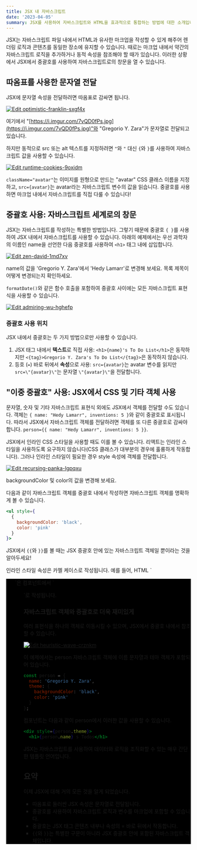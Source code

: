 ```yaml
---
title: JSX 내 자바스크립트
date: '2023-04-05'
summary: JSX를 사용하여 자바스크립트와 HTML을 효과적으로 통합하는 방법에 대한 소개입니다.
---
```

<TOCInline toc={props.toc} asDisclosure />


JSX는 자바스크립트 파일 내에서 HTML과 유사한 마크업을 작성할 수 있게 해주어 렌더링 로직과 콘텐츠를 동일한 장소에 유지할 수 있습니다. 때로는 마크업 내에서 약간의 자바스크립트 로직을 추가하거나 동적 속성을 참조해야 할 때가 있습니다. 이러한 상황에서 JSX에서 중괄호를 사용하여 자바스크립트로의 창문을 열 수 있습니다.

## 따옴표를 사용한 문자열 전달

JSX에 문자열 속성을 전달하려면 따옴표로 감싸면 됩니다.

[![Edit optimistic-franklin-sxgf4x](https://codesandbox.io/static/img/play-codesandbox.svg)](https://codesandbox.io/s/optimistic-franklin-sxgf4x?autoresize=1&fontsize=14&hidenavigation=1&theme=dark)



여기에서 "[https://i.imgur.com/7vQD0fPs.jpg](https://i.imgur.com/7vQD0fPs.jpg)"와 "Gregorio Y. Zara"가 문자열로 전달되고 있습니다.

하지만 동적으로 src 또는 alt 텍스트를 지정하려면 `"`와 `"` 대신 `{`와 `}`를 사용하여 자바스크립트 값을 사용할 수 있습니다.

[![Edit runtime-cookies-9oxidm](https://codesandbox.io/static/img/play-codesandbox.svg)](https://codesandbox.io/s/runtime-cookies-9oxidm?autoresize=1&fontsize=14&hidenavigation=1&theme=dark)



`className="avatar"`는 이미지를 원형으로 만드는 "avatar" CSS 클래스 이름을 지정하고, `src={avatar}`는 avatar라는 자바스크립트 변수의 값을 읽습니다. 중괄호를 사용하면 마크업 내에서 자바스크립트를 직접 다룰 수 있습니다!

## 중괄호 사용: 자바스크립트 세계로의 창문

JSX는 자바스크립트를 작성하는 특별한 방법입니다. 그렇기 때문에 중괄호 `{ }`를 사용하여 JSX 내에서 자바스크립트를 사용할 수 있습니다. 아래의 예제에서는 우선 과학자의 이름인 name을 선언한 다음 중괄호를 사용하여 `<h1>` 태그 내에 삽입합니다.

[![Edit zen-david-1md7xv](https://codesandbox.io/static/img/play-codesandbox.svg)](https://codesandbox.io/s/zen-david-1md7xv?autoresize=1&fontsize=14&hidenavigation=1&theme=dark)



name의 값을 'Gregorio Y. Zara'에서 'Hedy Lamarr'로 변경해 보세요. 목록 제목이 어떻게 변경되는지 확인하세요.  

`formatDate()`와 같은 함수 호출을 포함하여 중괄호 사이에는 모든 자바스크립트 표현식을 사용할 수 있습니다.

[![Edit admiring-wu-hghefp](https://codesandbox.io/static/img/play-codesandbox.svg)](https://codesandbox.io/s/admiring-wu-hghefp?autoresize=1&fontsize=14&hidenavigation=1&theme=dark)

  
### 중괄호 사용 위치

JSX 내에서 중괄호는 두 가지 방법으로만 사용할 수 있습니다.

1. JSX 태그 내에서 **텍스트**로 직접 사용: `<h1>{name}'s To Do List</h1>`은 동작하지만 `<{tag}>Gregorio Y. Zara's To Do List</{tag}>`은 동작하지 않습니다.
2. 등호 (`=`) 바로 뒤에서 **속성**으로 사용: `src={avatar}`는 avatar 변수를 읽지만 `src=\"{avatar}\"`는 문자열 `\"{avatar}\"`을 전달합니다.


## "이중 중괄호" 사용: JSX에서 CSS 및 기타 객체 사용

문자열, 숫자 및 기타 자바스크립트 표현식 외에도 JSX에서 객체를 전달할 수도 있습니다. 객체는 `{ name: "Hedy Lamarr", inventions: 5 }`와 같이 중괄호로 표시됩니다. 따라서 JSX에서 자바스크립트 객체를 전달하려면 객체를 또 다른 중괄호로 감싸야 합니다. `person={{ name: "Hedy Lamarr", inventions: 5 }}`.

JSX에서 인라인 CSS 스타일을 사용할 때도 이를 볼 수 있습니다. 리액트는 인라인 스타일을 사용하도록 요구하지 않습니다(CSS 클래스가 대부분의 경우에 훌륭하게 작동합니다). 그러나 인라인 스타일이 필요한 경우 style 속성에 객체를 전달합니다.

[![Edit recursing-panka-lgpqxu](https://codesandbox.io/static/img/play-codesandbox.svg)](https://codesandbox.io/s/recursing-panka-lgpqxu?autoresize=1&fontsize=14&hidenavigation=1&theme=dark)



backgroundColor 및 color의 값을 변경해 보세요.

다음과 같이 자바스크립트 객체를 중괄호 내에서 작성하면 자바스크립트 객체를 명확하게 볼 수 있습니다.

```jsx showLineNumbers
<ul style={
  {
    backgroundColor: 'black',
    color: 'pink'
  }
}>
```

JSX에서 `{{`와 `}}`를 볼 때는 JSX 중괄호 안에 있는 자바스크립트 객체일 뿐이라는 것을 알아두세요!

<Callout type="warning">
인라인 스타일 속성은 카멜 케이스로 작성됩니다. 예를 들어, HTML `<ul style="background-color: black">`은 컴포넌트에서 `<ul style={{ backgroundColor: 'black' }}>`로 작성됩니다.
</Callout>

### 자바스크립트 객체와 중괄호로 더욱 재미있게

여러 표현식을 하나의 객체로 이동시킬 수 있으며, JSX에서 중괄호 내에서 참조할 수 있습니다.

[![Edit heuristic-wave-crznkm](https://codesandbox.io/static/img/play-codesandbox.svg)](https://codesandbox.io/s/heuristic-wave-crznkm?autoresize=1&fontsize=14&hidenavigation=1&theme=dark)


이 예제에서는 person 자바스크립트 객체에 이름 문자열과 테마 객체가 포함되어 있습니다.

```jsx showLineNumbers
const person = {
  name: 'Gregorio Y. Zara',
  theme: {
    backgroundColor: 'black',
    color: 'pink'
  }
};
```

컴포넌트는 다음과 같이 person에서 이러한 값을 사용할 수 있습니다.

```jsx showLineNumbers
<div style={person.theme}>
  <h1>{person.name} s Todos</h1>
```

JSX는 자바스크립트를 사용하여 데이터와 로직을 조직화할 수 있는 매우 간단한 템플릿 언어입니다.

## 요약

이제 JSX에 대해 거의 모든 것을 알게 되었습니다.

- 따옴표로 둘러싼 JSX 속성은 문자열로 전달됩니다.
- 중괄호를 사용하여 자바스크립트 로직과 변수를 마크업에 포함할 수 있습니다.
- 중괄호는 JSX 태그 콘텐츠 내부나 속성의 = 바로 뒤에서 작동합니다.
- `{{`와 `}}`는 특별한 구문이 아니라 JSX 중괄호 안에 포함된 자바스크립트 객체입니다.

